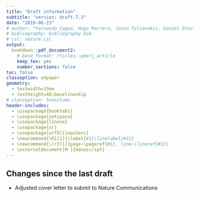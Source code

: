 ```yaml
---
title: "Draft information"
subtitle: "version: draft-7.3"
date: "2019-06-23"
# author: "Fernando Cagua, Hugo Marrero, Jason Tylianakis, Daniel Stouffer"
# bibliography: bibliography.bib
# csl: nature.csl
output:
  bookdown::pdf_document2:
    # base_format: rticles::peerj_article
    keep_tex: yes
    number_sections: false
toc: false
classoption: a4paper
geometry: 
  - textwidth=33em
  - textheight=48\baselineskip
# classoption: twocolumn
header-includes:
  - \usepackage{booktabs}
  - \usepackage{setspace}
  - \usepackage{lineno}
  - \usepackage{xr}
  - \usepackage[utf8]{inputenc}
  - \newcommand{\R}[1]{\label{#1}\linelabel{#1}}
  - \newcommand{\lr}[1]{page~\pageref{#1}, line~\lineref{#1}}
  - \externaldocument[M-]{manuscript}
---
```


\onehalfspacing

## Changes since the last draft

* Adjusted cover letter to submit to Nature Communications
